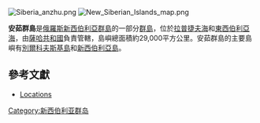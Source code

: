 [[Image:Siberia_anzhu.png|thumb]]
[[Image:New_Siberian_Islands_map.png|thumb]]

'''安茹群島'''是[[俄羅斯|俄羅斯]][[新西伯利亞群島|新西伯利亞群島]]的一部分[[群島|群島]]，位於[[拉普捷夫海|拉普捷夫海]]和[[東西伯利亞海|東西伯利亞海]]，由[[薩哈共和國|薩哈共和國]]負責管轄，島嶼總面積約29,000平方公里。安茹群島的主要島嶼有[[別爾科夫斯基島|別爾科夫斯基島]]和[[新西伯利亞島|新西伯利亞島]]。

==參考文獻==
*[http://worldmaps.web.infoseek.co.jp/russia_guide.htm Locations] {{Wayback|url=http://worldmaps.web.infoseek.co.jp/russia_guide.htm |date=20080109202105 }}

{{East Siberian Sea Islands}}
{{Russia-geo-stub}}
{{coord|75|28|30|N|143|02|31|E|region:RU_type:isle_source:dewiki|display=title}}

[[Category:新西伯利亚群岛|Category:新西伯利亚群岛]]